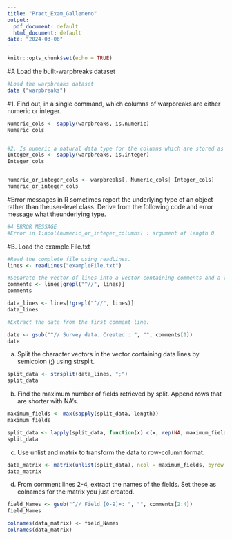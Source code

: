 ```yaml
---
title: "Pract_Exam_Gallenero"
output:
  pdf_document: default
  html_document: default
date: "2024-03-06"
---
```


```r
knitr::opts_chunk$set(echo = TRUE)
```

#A Load the built-warpbreaks dataset
```r
#Load the warpbreaks dataset
data ("warpbreaks")
```

#1. Find out, in a single command, which columns of warpbreaks are either numeric or integer.
```r
Numeric_cols <- sapply(warpbreaks, is.numeric)
Numeric_cols


#2. Is numeric a natural data type for the columns which are stored as such? Convert tointeger when necessary.
Integer_cols <- sapply(warpbreaks, is.integer)
Integer_cols


numeric_or_integer_cols <- warpbreaks[, Numeric_cols| Integer_cols]
numeric_or_integer_cols
```


#Error messages in R sometimes report the underlying type of an object rather than theuser-level class. Derive from the following code and error message what theunderlying type.


```r
#4 ERROR MESSAGE
#Error in 1:ncol(numeric_or_integer_columns) : argument of length 0
```


#B. Load the example.File.txt

```r
#Read the complete file using readLines.
lines <- readLines("exampleFile.txt")

#Separate the vector of lines into a vector containing comments and a vector containing the data. Hint: use grepl.
comments <- lines[grepl("^//", lines)]
comments

data_lines <- lines[!grepl("^//", lines)]
data_lines

#Extract the date from the first comment line.

date <- gsub("^// Survey data. Created : ", "", comments[1])
date
```
a. Split the character vectors in the vector containing data lines by semicolon (;) using strsplit.
```r
split_data <- strsplit(data_lines, ";")
split_data
```
b. Find the maximum number of fields retrieved by split. Append rows that are shorter with NA's.
```r

maximum_fields <- max(sapply(split_data, length))
maximum_fields

split_data <- lapply(split_data, function(x) c(x, rep(NA, maximum_fields - length(x))))
split_data
```
c. Use unlist and matrix to transform the data to row-column format.
```r
data_matrix <- matrix(unlist(split_data), ncol = maximum_fields, byrow = TRUE)
data_matrix
```
d. From comment lines 2-4, extract the names of the fields. Set these as colnames for the matrix you just created.
```r
field_Names <- gsub("^// Field [0-9]+: ", "", comments[2:4])
field_Names

colnames(data_matrix) <- field_Names
colnames(data_matrix)
```
